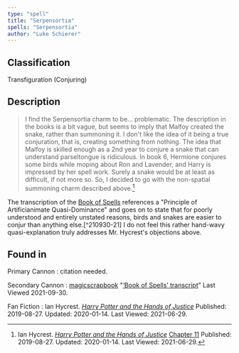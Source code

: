 ```yaml
---
type: "spell"
title: "Serpensortia"
spells: "Serpensortia"
author: "Luke Schierer"
---
```


## Classification

Transfiguration (Conjuring)

## Description

> I find the Serpensortia charm to be… problematic. The description in the
> books is a bit vague, but seems to imply that Malfoy created the snake,
> rather than summoning it. I don't like the idea of it being a true
> conjuration, that is, creating something from nothing. The idea that Malfoy
> is skilled enough as a 2nd year to conjure a snake that can understand
> parseltongue is ridiculous. In book 6, Hermione conjures some birds while
> moping about Ron and Lavender, and Harry is impressed by her spell work.
> Surely a snake would be at least as difficult, if not more so. So, I decided
> to go with the non-spatial summoning charm described above.[^210629-6]

The transcription of the [Book of Spells][] references a "Principle of
Artificianimate Quasi-Dominance" and goes on to state that for poorly understood
and entirely unstated reasons, birds and snakes are easier to conjur than
anything else.[^210930-21]  I do not feel this rather hand-wavy
quasi-explanation truly addresses Mr. Hycrest's objections above. 

[Book of Spells]: <https://magicscrapbook.tumblr.com/post/162085200042/book-of-spells-transcript>

[^210629-6]: Ian Hycrest.
    _[Harry Potter and the Hands of Justice](https://www.fanfiction.net/s/13374289)_
    [Chapter 11](https://www.fanfiction.net/s/13374289/12/Harry-Potter-and-the-Hands-of-Justice)
    Published: 2019-08-27. Updated: 2020-01-14. Last Viewed: 2021-06-29. 

[^210930-20]: [magicscrapbook](https://magicscrapbook.tumblr.com/)
    "[‘Book of Spells’ transcript](https://magicscrapbook.tumblr.com/post/162085200042/book-of-spells-transcript)"
    Last Viewed 2021-09-30.

## Found in

Primary Cannon
:   citation needed.

Secondary Cannon
:   [magicscrapbook](https://magicscrapbook.tumblr.com/)
    "[‘Book of Spells’ transcript](https://magicscrapbook.tumblr.com/post/162085200042/book-of-spells-transcript)"
    Last Viewed 2021-09-30.

Fan Fiction
:   Ian Hycrest.
    _[Harry Potter and the Hands of Justice](https://www.fanfiction.net/s/13374289)_
	Published: 2019-08-27. Updated: 2020-01-14. Last Viewed: 2021-06-29.

